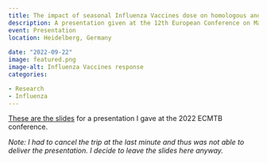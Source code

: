 ```yaml
---
title: The impact of seasonal Influenza Vaccines dose on homologous and heterologous immunity
description: A presentation given at the 12th European Conference on Mathematical and Theoretical Biology.
event: Presentation
location: Heidelberg, Germany
  
date: "2022-09-22"
image: featured.png
image-alt: Influenza Vaccines response
categories:

- Research
- Influenza
---
```


<a href="2022_09_ECMTB.html" target="_blank">These are the slides</a> for a presentation I gave at the 2022 ECMTB conference.

_Note: I had to cancel the trip at the last minute and thus was not able to deliver the presentation. I decide to leave the slides here anyway._
